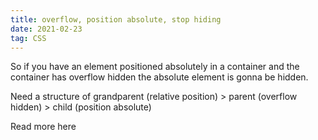 ```yaml
---
title: overflow, position absolute, stop hiding
date: 2021-02-23
tag: CSS
---
```


So if you have an element positioned absolutely in a container and the container
has overflow hidden the absolute element is gonna be hidden.

Need a structure of grandparent (relative position) > parent (overflow hidden) > child (position absolute)

<TextLink href="https://stackoverflow.com/questions/5513382/absolute-position-and-overflowhidden">
  Read more here
</TextLink>
